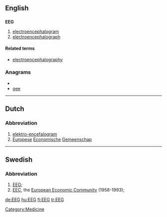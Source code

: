 ==English==

==={{initialism}}===
'''EEG'''

# [[electroencephalogram]]
# [[electroencephalograph]]

====Related terms====
* [[electroencephalography]]

===Anagrams===
* {{alphagram|eeg}}
* [[gee#English|gee]]


[[Category:Medicine]]
----

==Dutch==
{{wikipedia|lang=nl}}

===Abbreviation===
{{infl|nl|abbreviation}}
# [[elektro-encefalogram]]
# [[Europese]] [[economische|Economische]] [[gemeenschap|Gemeenschap]]

----

==Swedish==

===Abbreviation===
{{infl|sv|abbreviation}}

# [[#English|EEG]]; {{abbreviation of|elektroencefalogram|lang=sv}}
# [[EEC]], the [[European Economic Community]] (1958-1993); {{abbreviation of|Europeiska ekonomiska gemenskapen|lang=sv}}

[[de:EEG]]
[[hu:EEG]]
[[fi:EEG]]
[[tr:EEG]]